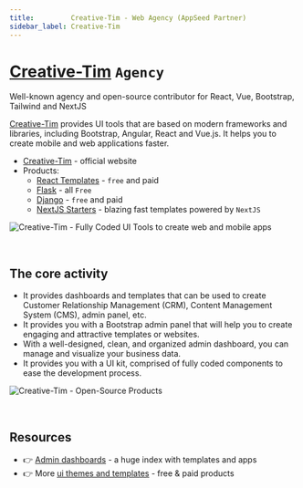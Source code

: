 ```yaml
---
title:         Creative-Tim - Web Agency (AppSeed Partner)
sidebar_label: Creative-Tim
---
```


# [Creative-Tim](https://www.creative-tim.com/?AFFILIATE=128200) `Agency`

<SubHeading>Well-known agency and open-source contributor for React, Vue, Bootstrap, Tailwind and NextJS</SubHeading>

[Creative-Tim](https://www.creative-tim.com/?AFFILIATE=128200) provides UI tools that are based on modern frameworks and libraries, including Bootstrap, Angular, React and Vue.js. 
It helps you to create mobile and web applications faster.

- [Creative-Tim](https://www.creative-tim.com/?AFFILIATE=128200) - official website
- Products: 
  - [React Templates](https://www.creative-tim.com/templates/react?AFFILIATE=128200) - `free` and paid
  - [Flask](https://www.creative-tim.com/templates/flask?AFFILIATE=128200) - all `Free` 
  - [Django](https://www.creative-tim.com/templates/django?AFFILIATE=1282003aStaNb) - `free` and paid
  - [NextJS Starters](https://www.creative-tim.com/templates/nextjs?AFFILIATE=128200) - blazing fast templates powered by `NextJS`

![Creative-Tim - Fully Coded UI Tools to create web and mobile apps](https://user-images.githubusercontent.com/51070104/226646060-0bfcb2a8-6333-4404-9f8f-9d11e6091c76.png)

<br />

## The core activity 

- It provides dashboards and templates that can be used to create Customer Relationship Management (CRM), Content Management System (CMS), admin panel, etc.
- It provides you with a Bootstrap admin panel that will help you to create engaging and attractive templates or websites.
- With a well-designed, clean, and organized admin dashboard, you can manage and visualize your business data.
- It provides you with a UI kit, comprised of fully coded components to ease the development process.

![Creative-Tim - Open-Source Products](https://user-images.githubusercontent.com/51070104/226646572-6df8de89-9e29-4886-8841-bae40acae93d.png)

<br />

## Resources

- 👉 [Admin dashboards](https://www.admin-dashboards.com/) - a huge index with templates and apps
- 👉 More [ui themes and templates](https://www.ui-themes.com/) - free & paid products
